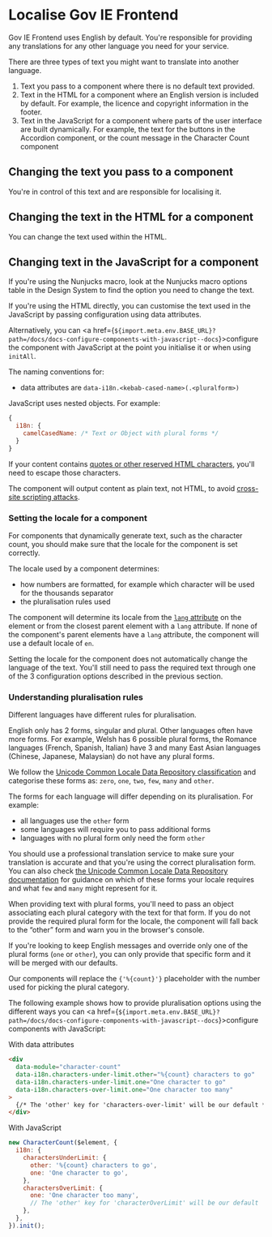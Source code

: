
<Meta title="Docs/Localise Gov IE Frontend" />

# Localise Gov IE Frontend

Gov IE Frontend uses English by default. You're responsible for providing any translations for any other language you need for your service.

There are three types of text you might want to translate into another language.

1. Text you pass to a component where there is no default text provided.
2. Text in the HTML for a component where an English version is included by default. For example, the licence and copyright information in the footer.
3. Text in the JavaScript for a component where parts of the user interface are built dynamically. For example, the text for the buttons in the Accordion component, or the count message in the Character Count component

## Changing the text you pass to a component

You're in control of this text and are responsible for localising it.

## Changing the text in the HTML for a component

You can change the text used within the HTML.

## Changing text in the JavaScript for a component

If you're using the Nunjucks macro, look at the Nunjucks macro options table in the Design System to find the option you need to change the text.

If you're using the HTML directly, you can customise the text used in the JavaScript by passing configuration using data attributes.

Alternatively, you can <a href={`${import.meta.env.BASE_URL}?path=/docs/docs-configure-components-with-javascript--docs`}>configure the component with JavaScript</a> at the point you initialise it or when using `initAll`.

The naming conventions for:

- data attributes are `data-i18n.<kebab-cased-name>(.<pluralform>)`

JavaScript uses nested objects. For example:

```javascript
{
  i18n: {
    camelCasedName: /* Text or Object with plural forms */
  }
}
```

If your content contains [quotes or other reserved HTML characters](https://developer.mozilla.org/en-US/docs/Glossary/Entity#reserved_characters), you'll need to escape those characters.

The component will output content as plain text, not HTML, to avoid [cross-site scripting attacks](https://owasp.org/www-community/attacks/xss/).

### Setting the locale for a component

For components that dynamically generate text, such as the character count, you should make sure that the locale for the component is set correctly.

The locale used by a component determines:

- how numbers are formatted, for example which character will be used for the thousands separator
- the pluralisation rules used

The component will determine its locale from the [`lang` attribute](https://developer.mozilla.org/en-US/docs/Web/HTML/Global_attributes/lang) on the element or from the closest parent element with a `lang` attribute. If none of the component's parent elements have a `lang` attribute, the component will use a default locale of `en`.

Setting the locale for the component does not automatically change the language of the text. You'll still need to pass the required text through one of the 3 configuration options described in the previous section.

<h3 id="pluralisation-rules">Understanding pluralisation rules</h3>

Different languages have different rules for pluralisation.

English only has 2 forms, singular and plural. Other languages often have more forms. For example, Welsh has 6 possible plural forms, the Romance languages (French, Spanish, Italian) have 3 and many East Asian languages (Chinese, Japanese, Malaysian) do not have any plural forms.

We follow the [Unicode Common Locale Data Repository classification](https://cldr.unicode.org/index/cldr-spec/plural-rules) and categorise these forms as: `zero`, `one`, `two`, `few`, `many` and `other`.

The forms for each language will differ depending on its pluralisation. For example:

- all languages use the `other` form
- some languages will require you to pass additional forms
- languages with no plural form only need the form `other`

You should use a professional translation service to make sure your translation is accurate and that you're using the correct pluralisation form. You can also check [the Unicode Common Locale Data Repository documentation](https://unicode-org.github.io/cldr-staging/charts/latest/supplemental/language_plural_rules.html) for guidance on which of these forms your locale requires and what `few` and `many` might represent for it.

When providing text with plural forms, you'll need to pass an object associating each plural category with the text for that form. If you do not provide the required plural form for the locale, the component will fall back to the “other” form and warn you in the browser's console.

If you're looking to keep English messages and override only one of the plural forms (`one` or `other`), you can only provide that specific form and it will be merged with our defaults.

Our components will replace the `{'%{count}'}` placeholder with the number used for picking the plural category.

The following example shows how to provide pluralisation options using the different ways you can <a href={`${import.meta.env.BASE_URL}?path=/docs/docs-configure-components-with-javascript--docs`}>configure components with JavaScript</a>:

With data attributes

```html
<div
  data-module="character-count"
  data-i18n.characters-under-limit.other="%{count} characters to go"
  data-i18n.characters-under-limit.one="One character to go"
  data-i18n.characters-over-limit.one="One character too many"
>
  {/* The 'other' key for 'characters-over-limit' will be our default */}
</div>
```

With JavaScript

```javascript
new CharacterCount($element, {
  i18n: {
    charactersUnderLimit: {
      other: '%{count} characters to go',
      one: 'One character to go',
    },
    charactersOverLimit: {
      one: 'One character too many',
      // The 'other' key for 'characterOverLimit' will be our default
    },
  },
}).init();
```
